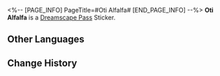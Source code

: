 <%-- [PAGE_INFO]
PageTitle=#Oti Alfalfa#
[END_PAGE_INFO] --%>
{{Stub|Location information}}
{{Item Infobox
|id          = 223706
|image       = Dreamscape Pass Sticker Oti Alfalfa.png
|type        = Dreamscape Pass Sticker
|type2       = Stars in the Dream Stickers
|invCategory = 
|rarity      = 4
|effect      = 
|description = Digital stickers that can be used to decorate the pages of the Dreamtour Handbook. They come in many different styles.
|source1     = [[Obtain Old Oti's Planet of Festivities Collectible Card from Oti Mall]]
}}
{{Description|A business tycoon who has stood firm for a thousand years.}}
'''Oti Alfalfa''' is a [[Dreamscape Pass]] Sticker.

==Other Languages==
{{Other Languages
|en   = Oti Alfalfa
|zhs  = 奥帝•艾弗法
|zht  = 奧帝•艾弗法
|ja   = オーディ・アルファルファ
|ko   = 오티•알팔파
|es   = Oti Alfalfa
|fr   = Oti Grand-Trèfle
|ru   = Оти Люцерна
|th   = Oti Alfalfa
|vi   = Oti Alfalfa
|de   = Oti Alfalfa
|id   = Oti Alfalfa
|pt   = Oti Alfafa
}}

==Change History==
{{Change History|2.1}}